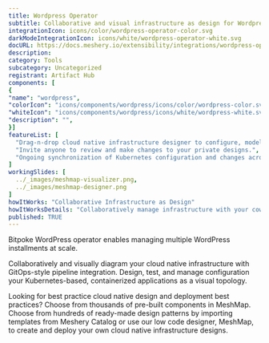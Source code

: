 ```yaml
---
title: Wordpress Operator
subtitle: Collaborative and visual infrastructure as design for Wordpress Operator
integrationIcon: icons/color/wordpress-operator-color.svg
darkModeIntegrationIcon: icons/white/wordpress-operator-white.svg
docURL: https://docs.meshery.io/extensibility/integrations/wordpress-operator
description: 
category: Tools
subcategory: Uncategorized
registrant: Artifact Hub
components: [
{
"name": "wordpress",
"colorIcon": "icons/components/wordpress/icons/color/wordpress-color.svg",
"whiteIcon": "icons/components/wordpress/icons/white/wordpress-white.svg",
"description": "",
}]
featureList: [
  "Drag-n-drop cloud native infrastructure designer to configure, model, and deploy your workloads.",
  "Invite anyone to review and make changes to your private designs.",
  "Ongoing synchronization of Kubernetes configuration and changes across any number of clusters."
]
workingSlides: [
  ../_images/meshmap-visualizer.png,
  ../_images/meshmap-designer.png
]
howItWorks: "Collaborative Infrastructure as Design"
howItWorksDetails: "Collaboratively manage infrastructure with your coworkers synchronously sharing the same designs."
published: TRUE
---
```

<p>
Bitpoke WordPress operator enables managing multiple WordPress installments at scale.
</p>
<p>
    Collaboratively and visually diagram your cloud native infrastructure with GitOps-style pipeline integration. Design, test, and manage configuration your Kubernetes-based, containerized applications as a visual topology.
</p>
<p>
    Looking for best practice cloud native design and deployment best practices? Choose from thousands of pre-built components in MeshMap. Choose from hundreds of ready-made design patterns by importing templates from Meshery Catalog or use our low code designer, MeshMap, to create and deploy your own cloud native infrastructure designs.
</p>
